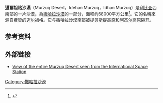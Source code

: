 {{Infobox settlement
| name                    = 邁爾祖格沙漠
| native_name             = <big>أدهان مرزق</big>
| native_name_lang        = <!-- ISO 639-2 code e.g. "fr" for French. If more than one, use {{lang}} instead -->
| settlement_type         = [[爾格|爾格]]
| image_skyline           =Sanddunes marzuq sandsea.jpg
| image_alt               = 
| image_caption           =2008年，[[宇航员|宇航员]]从[[近地轨道|近地轨道]]拍摄的的邁爾祖格沙漠照片（位于{{Coord|24.5|N|12|E|display=inline}}）
| image_flag              = 
| flag_alt                = 
| image_seal              = 
| seal_alt                = 
| image_shield            = 
| shield_alt              = 
| nickname                = 
| motto                   = 
| image_map               =Saharan topographic elements map.png
| map_alt                 = 
| map_caption             =邁爾祖格沙漠地圖
| pushpin_map             = 
| pushpin_label_position  = 
| pushpin_map_alt         = 
| pushpin_map_caption     = 
| coordinates             = 
| coor_pinpoint           = 
| coordinates_footnotes   = 
| subdivision_type        = 國家
| subdivision_name        = [[利比亚|利比亚]]
| subdivision_type1       = 
| subdivision_name1       = 
| subdivision_type2       = 
| subdivision_name2       = 
| subdivision_type3       = 
| subdivision_name3       = 
<!-- ALL fields with measurements have automatic unit conversion -->
<!-- for references: use <ref> tags -->
| area_footnotes          = 
| area_urban_footnotes    = <!-- <ref> </ref> -->
| area_rural_footnotes    = <!-- <ref> </ref> -->
| area_metro_footnotes    = <!-- <ref> </ref> -->
| area_magnitude          = <!-- <ref> </ref> -->
| area_note               = 
| area_water_percent      = 
| area_rank               = 
| area_blank1_title       = 
| area_blank2_title       = 
<!-- square kilometers -->
| area_total_km2          = 58000
| area_land_km2           = 
| area_water_km2          = 
| area_urban_km2          = 
| area_rural_km2          = 
| area_metro_km2          = 
| area_blank1_km2         = 
| area_blank2_km2         = 
<!-- hectares -->
| area_total_ha           = 
| area_land_ha            = 
| area_water_ha           = 
| area_urban_ha           = 
| area_rural_ha           = 
| area_metro_ha           = 
| area_blank1_ha          = 
| area_blank2_ha          = 
| length_km               = 
| width_km                = 
| dimensions_footnotes    = 
| elevation_footnotes     = 
| elevation_m             = 660
| population_footnotes    = 
| population_total        = 
| population_as_of        = 
| population_density_km2  = auto
| population_demonym      = 
| population_note         = 
| timezone1               = 
| utc_offset1             = 
| timezone1_DST           = 
| utc_offset1_DST         = 
| website                 = <!-- {{URL|example.com}} -->
| footnotes               =  
}}'''邁爾祖格沙漠'''（Murzuq Desert，Idehan Murzuq，Idhan Murzuq）是[[利比亚|利比亚]]西南部的一片沙漠，為[[撒哈拉沙漠|撒哈拉沙漠]]的一部分，面积约58000平方公里<ref>{{Cite web |url=https://books.google.com/books?id=WOcUNbRUGtwC&pg=PA403&lpg=PA403&dq=%22Desert+Geomorphology%22+great+sand+sea&source=bl&ots=pzWXeCIPDv&sig=FDK0aAvYSit7JTsjYrrJsboFG9A&hl=en&sa=X&ei=h7_uU_-5J9a58gWV5YKoBQ&ved=0CBsQ6AEwAA#v=onepage&q=%22Desert%20Geomorphology%22%20great%20sand%20sea&f=false |title=Desert Geomorphology, p. 403 |access-date=2020-08-11 |archive-date=2020-04-10 |archive-url=https://web.archive.org/web/20200410053143/https://books.google.com/books?id=WOcUNbRUGtwC&pg=PA403&lpg=PA403&dq=%22Desert+Geomorphology%22+great+sand+sea&source=bl&ots=pzWXeCIPDv&sig=FDK0aAvYSit7JTsjYrrJsboFG9A&hl=en&sa=X&ei=h7_uU_-5J9a58gWV5YKoBQ&ved=0CBsQ6AEwAA#v=onepage&q=%22Desert%20Geomorphology%22%20great%20sand%20sea&f=false |dead-url=no }}</ref>。它的名稱來源自[[费赞|费赞]]的[[迈尔祖格|迈尔祖格]]。它与撒哈拉沙漠南部被[[提贝斯提高原|提贝斯提高原]]和[[阿杰尔高原|阿杰尔高原]]隔开。

== 参考资料 ==
{{Reflist}}

== 外部链接 ==

* [http://eol.jsc.nasa.gov/Collections/EarthObservatory/articles/MarzuqSandSeaLibya.htm View of the entire Murzuq Desert seen from the International Space Station] {{Wayback|url=http://eol.jsc.nasa.gov/Collections/EarthObservatory/articles/MarzuqSandSeaLibya.htm |date=20160305011558 }}
{{荒漠}}
{{coord|24|45|N|13|00|E|display=title|region:MR_type:city_source:GNS-enwiki}}
[[Category:撒哈拉沙漠|Category:撒哈拉沙漠]]
